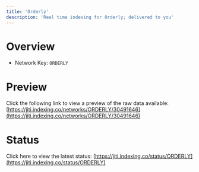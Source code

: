 ```yaml
---
title: 'Orderly'
description: 'Real time indexing for Orderly; delivered to you'
---
```


# Overview
- Network Key: `ORDERLY`

# Preview
Click the following link to view a preview of the raw data available: [https://jiti.indexing.co/networks/ORDERLY/30491646](https://jiti.indexing.co/networks/ORDERLY/30491646)

# Status
Click here to view the latest status: [https://jiti.indexing.co/status/ORDERLY](https://jiti.indexing.co/status/ORDERLY)
